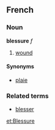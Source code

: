 ==French==
===Noun===
'''blessure''' ''f''
#[[wound]]

====Synonyms====
*[[plaie]]

===Related terms===
*[[blesser]]

[[et:Blessure]]